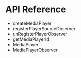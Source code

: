 <PlatformWrapper platform="flutter">
        
# API Reference

* <Link to = "{{global.API_REF_FLUTTER_ROOT}}/class_irtcengine.html#api_createmediaplayer">createMediaPlayer</Link>
* <Link to = "{{global.API_REF_FLUTTER_ROOT}}/class_imediaplayer.html#api_imediaplayer_registerplayersourceobserver">registerPlayerSourceObserver</Link>
* <Link to = "{{global.API_REF_FLUTTER_ROOT}}/class_imediaplayer.html#api_imediaplayer_unregisterplayersourceobserver">unRegisterPlayerObserver</Link>
* <Link to = "{{global.API_REF_FLUTTER_ROOT}}/class_imediaplayer.html#api_imediaplayer_getmediaplayerid">getMediaPlayerId</Link>
* <Link to = "{{global.API_REF_FLUTTER_ROOT}}/class_imediaplayer.html">MediaPlayer</Link>
* <Link to = "{{global.API_REF_FLUTTER_ROOT}}/class_imediaplayersourceobserver.html#class_imediaplayersourceobserver">MediaPlayerObserver</Link>

</PlatformWrapper>

